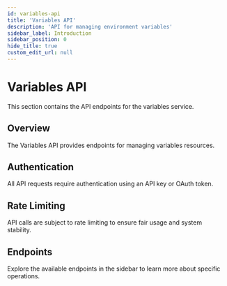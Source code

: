 ```yaml
---
id: variables-api
title: 'Variables API'
description: 'API for managing environment variables'
sidebar_label: Introduction
sidebar_position: 0
hide_title: true
custom_edit_url: null
---
```


# Variables API

This section contains the API endpoints for the variables service.

## Overview

The Variables API provides endpoints for managing variables resources.

## Authentication

All API requests require authentication using an API key or OAuth token.

## Rate Limiting

API calls are subject to rate limiting to ensure fair usage and system stability.

## Endpoints

Explore the available endpoints in the sidebar to learn more about specific operations.
